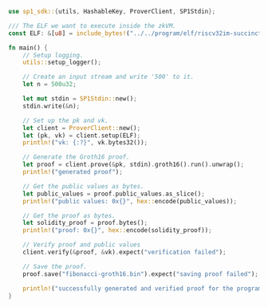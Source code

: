 ```rust
use sp1_sdk::{utils, HashableKey, ProverClient, SP1Stdin};

/// The ELF we want to execute inside the zkVM.
const ELF: &[u8] = include_bytes!("../../program/elf/riscv32im-succinct-zkvm-elf");

fn main() {
    // Setup logging.
    utils::setup_logger();

    // Create an input stream and write '500' to it.
    let n = 500u32;

    let mut stdin = SP1Stdin::new();
    stdin.write(&n);

    // Set up the pk and vk.
    let client = ProverClient::new();
    let (pk, vk) = client.setup(ELF);
    println!("vk: {:?}", vk.bytes32());

    // Generate the Groth16 proof.
    let proof = client.prove(&pk, stdin).groth16().run().unwrap();
    println!("generated proof");

    // Get the public values as bytes.
    let public_values = proof.public_values.as_slice();
    println!("public values: 0x{}", hex::encode(public_values));

    // Get the proof as bytes.
    let solidity_proof = proof.bytes();
    println!("proof: 0x{}", hex::encode(solidity_proof));

    // Verify proof and public values
    client.verify(&proof, &vk).expect("verification failed");

    // Save the proof.
    proof.save("fibonacci-groth16.bin").expect("saving proof failed");

    println!("successfully generated and verified proof for the program!")
}
```
